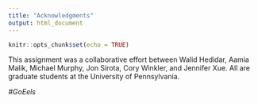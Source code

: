```yaml
---
title: "Acknowledgments"
output: html_document
---
```


```r
knitr::opts_chunk$set(echo = TRUE)
```


This assignment was a collaborative effort between Walid Hedidar, Aamia Malik, Michael Murphy, Jon Sirota, Cory Winkler, and Jennifer Xue. All are graduate students at the University of Pennsylvania. 


*#GoEels* 